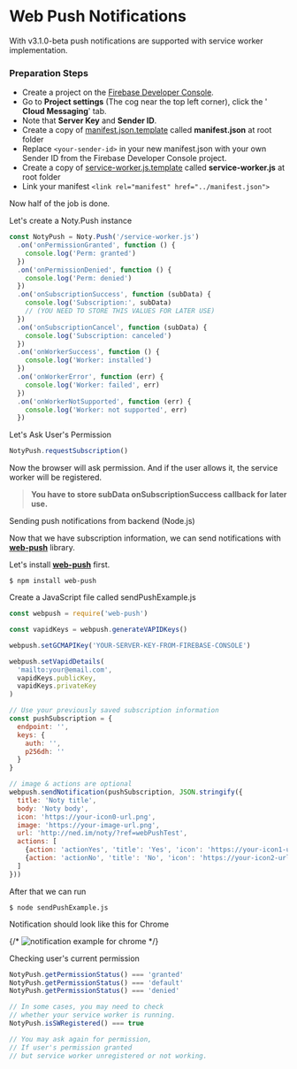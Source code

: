 
# Web Push Notifications

With v3.1.0-beta push notifications are supported with service worker implementation.

### Preparation Steps

* Create a project on the [Firebase Developer Console](https://console.firebase.google.com/).
* Go to **Project settings** (The cog near the top left corner), click the ' **Cloud Messaging**' tab.
* Note that **Server Key** and **Sender ID**.
* Create a copy of [manifest.json.template](https://github.com/needim/noty/blob/master/manifest.json.template) called **manifest.json** at root folder
* Replace `<your-sender-id>` in your new manifest.json with your own Sender ID from the Firebase Developer Console project.
* Create a copy of [service-worker.js.template](https://github.com/needim/noty/blob/master/service-worker.js.template) called **service-worker.js** at root folder
* Link your manifest `<link rel="manifest" href="../manifest.json">`

Now half of the job is done.

Let's create a Noty.Push instance

```javascript
const NotyPush = Noty.Push('/service-worker.js')
  .on('onPermissionGranted', function () {
    console.log('Perm: granted')
  })
  .on('onPermissionDenied', function () {
    console.log('Perm: denied')
  })
  .on('onSubscriptionSuccess', function (subData) {
    console.log('Subscription:', subData)
    // (YOU NEED TO STORE THIS VALUES FOR LATER USE)
  })
  .on('onSubscriptionCancel', function (subData) {
    console.log('Subscription: canceled')
  })
  .on('onWorkerSuccess', function () {
    console.log('Worker: installed')
  })
  .on('onWorkerError', function (err) {
    console.log('Worker: failed', err)
  })
  .on('onWorkerNotSupported', function (err) {
    console.log('Worker: not supported', err)
  })
```

Let's Ask User's Permission

```javascript
NotyPush.requestSubscription()
```

Now the browser will ask permission. And if the user allows it, the service worker will be registered.

> **You have to store subData onSubscriptionSuccess callback for later use.**

Sending push notifications from backend (Node.js)

Now that we have subscription information, we can send notifications with [**web-push**](https://github.com/web-push-libs/web-push) library.

Let's install [**web-push**](https://github.com/web-push-libs/web-push) first.

```
$ npm install web-push
```

Create a JavaScript file called sendPushExample.js

```javascript
const webpush = require('web-push')

const vapidKeys = webpush.generateVAPIDKeys()

webpush.setGCMAPIKey('YOUR-SERVER-KEY-FROM-FIREBASE-CONSOLE')

webpush.setVapidDetails(
  'mailto:your@email.com',
  vapidKeys.publicKey,
  vapidKeys.privateKey
)

// Use your previously saved subscription information
const pushSubscription = {
  endpoint: '',
  keys: {
    auth: '',
    p256dh: ''
  }
}

// image & actions are optional
webpush.sendNotification(pushSubscription, JSON.stringify({
  title: 'Noty title',
  body: 'Noty body',
  icon: 'https://your-icon0-url.png',
  image: 'https://your-image-url.png',
  url: 'http://ned.im/noty/?ref=webPushTest',
  actions: [
    {action: 'actionYes', 'title': 'Yes', 'icon': 'https://your-icon1-url.png'},
    {action: 'actionNo', 'title': 'No', 'icon': 'https://your-icon2-url.png'}
  ]
}))
```

After that we can run

```
$ node sendPushExample.js
```

Notification should look like this for Chrome

{/* ![notification example for chrome](_media/notification-example-chrome.png) */}

Checking user's current permission

```javascript
NotyPush.getPermissionStatus() === 'granted'
NotyPush.getPermissionStatus() === 'default'
NotyPush.getPermissionStatus() === 'denied'

// In some cases, you may need to check
// whether your service worker is running.
NotyPush.isSWRegistered() === true

// You may ask again for permission,
// If user's permission granted
// but service worker unregistered or not working.
```
